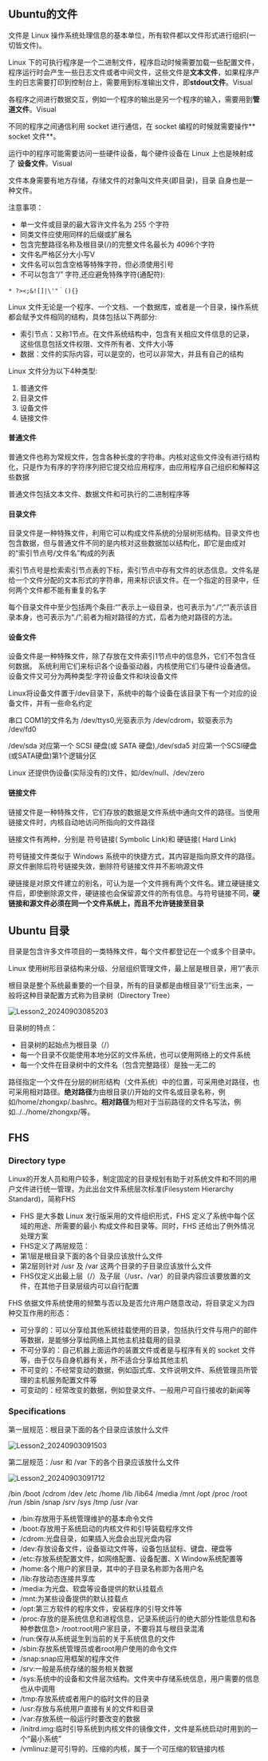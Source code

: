 
<WordCount>

## Ubuntu的文件

文件是 Linux 操作系统处理信息的基本单位，所有软件都以文件形式进行组织(一切皆文件)。

Linux 下的可执行程序是一个二进制文件，程序启动时候需要加载一些配置文件，程序运行时会产生一些日志文件或者中间文件，这些文件是**文本文件**，如果程序产生的日志需要打印到控制台上，需要用到标准输出文件，即**stdout文件**。Visual

各程序之间进行数据交互，例如一个程序的输出是另一个程序的输入，需要用到**管道文件**。Visual

不同的程序之间通信利用 socket 进行通信，在 socket 编程的时候就需要操作** socket 文件**。

运行中的程序可能需要访问一些硬件设备，每个硬件设备在 Linux 上也是映射成了 **设备文件**。Visual

文件本身需要有地方存储，存储文件的对象叫文件夹(即目录)，目录 自身也是一种文件。

注意事项：

- 单一文件或目录的最大容许文件名为 255 个字符
- 同类文件应使用同样的后缀或扩展名
- 包含完整路径名称及根目录(/)的完整文件名最长为 4096个字符
- 文件名严格区分大小写V
- 文件名可以包含空格等特殊字符，但必须使用引号
- 不可以包含“/” 字符,还应避免特殊字符(通配符):
```
* ?><;&![]|\'"｀(){}
```
Linux 文件无论是一个程序、一个文档、一个数据库，或者是一个目录，操作系统都会赋予文件相同的结构，具体包括以下两部分:

- 索引节点：又称1节点。在文件系统结构中，包含有关相应文件信息的记录，这些信息包括文件权限、文件所有者、文件大小等
- 数据：文件的实际内容，可以是空的，也可以非常大，并且有自己的结构

Linux 文件分为以下4种类型:
1. 普通文件
2. 目录文件
3. 设备文件
4. 链接文件

#### 普通文件

普通文件也称为常规文件，包含各种长度的字符串。内核对这些文件没有进行结构化，只是作为有序的字符序列把它提交给应用程序，由应用程序自己组织和解释这些数据

普通文件包括文本文件、数据文件和可执行的二进制程序等

#### 目录文件

目录文件是一种特殊文件，利用它可以构成文件系统的分层树形结构。目录文件也包含数据，但与普通文件不同的是内核对这些数据加以结构化，即它是由成对的“索引节点号/文件名”构成的列表

索引节点号是检索索引节点表的下标，索引节点中存有文件的状态信息。文件名是给一个文件分配的文本形式的字符串，用来标识该文件。在一个指定的目录中，任何两个文件都不能有重复的名字

每个目录文件中至少包括两个条目:“”表示上一级目录，也可表示为“./”;“”表示该目录本身，也可表示为“./”;前者为相对路径的方式，后者为绝对路径的方法。

#### 设备文件

设备文件是一种特殊文件，除了存放在文件索引1节点中的信息外，它们不包含任何数据。 系统利用它们来标识各个设备驱动器，内核使用它们与硬件设备通信。设备文件又可分为两种类型:字符设备文件和块设备文件

Linux将设备文件置于/dev目录下，系统中的每个设备在该目录下有一个对应的设备文件，并有一些命名约定

串口 COM1的文件名为 /dev/ttys0,光驱表示为 /dev/cdrom，软驱表示为 /dev/fd0

/dev/sda 对应第一个 SCSI 硬盘(或 SATA 硬盘),/dev/sda5 对应第一个SCSI硬盘(或SATA硬盘)第1个逻辑分区

Linux 还提供伪设备(实际没有的)文件，如/dev/null、/dev/zero

#### 链接文件

链接文件是一种特殊文件，它们存放的数据是文件系统中通向文件的路径。当使用链接文件时，内核自动地访问所指向的文件路径

链接文件有两种，分别是 符号链接( Symbolic Link)和 硬链接( Hard Link)

符号链接文件类似于 Windows 系统中的快捷方式，其内容是指向原文件的路径。原文件删除后符号链接失效，删除符号链接文件并不影响源文件

硬链接是对原文件建立的别名，可认为是一个文件拥有两个文件名。建立硬链接文件后，即使删除源文件，硬链接也会保留源文件的所有信息。与符号链接不同，**硬链接和源文件必须在同一个文件系统上，而且不允许链接至目录**

## Ubuntu 目录

目录是包含许多文件项目的一类特殊文件，每个文件都登记在一个或多个目录中。

Linux 使用树形目录结构来分级、分层组织管理文件，最上层是根目录，用”/”表示

根目录是整个系统最重要的一个目录，所有的目录都是由根目录”/”衍生出来，一般将这种目录配置方式称为目录树（Directory Tree）

![Lesson2_20240903085203](https://github.com/user-attachments/assets/f8aecd7a-b5c0-4d7d-8cbd-acbe0af00f51)

目录树的特点：

- 目录树的起始点为根目录（/）
- 每一个目录不仅能使用本地分区的文件系统，也可以使用网络上的文件系统
- 每一个文件在目录树中的文件名（包含完整路径）是独一无二的

路径指定一个文件在分层的树形结构（文件系统）中的位置，可采用绝对路径，也可采用相对路径。**绝对路径**为由根目录(/)开始的文件名或目录名称，例如/home/zhongxp/.bashrc。**相对路径**为相对于当前路径的文件名写法，例如../../home/zhongxp/等。

## FHS

### Directory type

Linux的开发人员和用户较多，制定固定的目录规划有助于对系统文件和不同的用户文件进行统一管理，为此出台文件系统层次标准(Filesystem Hierarchy Standard)，简称FHS
- FHS 是大多数 Linux 发行版采用的文件组织形式，FHS 定义了系统中每个区域的用途、所需要的最小
构成文件和目录等。同时，FHS 还给出了例外情况处理方案
- FHS定义了两层规范：
- 第1层是根目录下面的各个目录应该放什么文件
- 第2层则针对 /usr 及 /var 这两个目录的子目录应该放什么文件
- FHS仅定义出最上层（/）及子层（/usr、/var）的目录内容应该要放置的文件，在其他子目录层级内可以自行配置

FHS 依据文件系统使用的频繁与否以及是否允许用户随意改动，将目录定义为四种交互作用的形态：

- 可分享的：可以分享给其他系统挂载使用的目录，包括执行文件与用户的邮件等数据，是能够分享给网络上其他主机挂载用的目录
- 不可分享的：自己机器上面运作的装置文件或者是与程序有关的 socket 文件等，由于仅与自身机器有关，所不适合分享给其他主机
- 不可变的：不经常变动的数据，例如函式库、文件说明文件、系统管理员所管理的主机服务配置文件等
- 可变动的：经常改变的数据，例如登录文件、一般用户可自行接收的新闻等

### Specifications

第一层规范：根目录下面的各个目录应该放什么文件

![Lesson2_20240903091503](https://github.com/user-attachments/assets/4e5b10a1-d790-4c52-a775-90b6816a783d)

第二层规范：/usr 和 /var 下的各个目录应该放什么文件

![Lesson2_20240903091712](https://github.com/user-attachments/assets/099d79ef-f23f-4684-9310-8836f79a20c3)

 /bin /boot /cdrom /dev /etc /home /lib /lib64 /media /mnt /opt /proc /root
/run /sbin /snap /srv /sys /tmp /usr /var

- /bin:存放用于系统管理维护的基本命令文件
- /boot:存放用于系统启动的内核文件和引导装载程序文件
- /cdrom:光盘目录，如果插入光盘会出现光盘内容
- /dev:存放设备文件，设备驱动文件等，设备包括鼠标、键盘、硬盘等
- /etc:存放系统配置文件，如网络配置、设备配置、X Window系统配置等
- /home:各个用户的家目录，其中的子目录名称即为各用户名
- /lib:存放动态连接共享库
- /media:为光盘、软盘等设备提供的默认挂载点
- /mnt:为某些设备提供的默认挂载点
- /opt:第三方软件的程序文件，安装程序的引导文件等
- /proc:存放的是系统信息和进程信息，记录系统运行的绝大部分性能信息和各种参数信息> /root:root用户家目录，不要将其与根目录混淆
- /run:保存从系统诞生到当前的关于系统信息的文件
- /sbin:存放系统管理员或者root用户使用的命令文件
- /snap:snap应用框架的程序文件
- /srv:一般是系统存储的服务相关数据
- /sys:系统中的设备和文件层次结构。文件夹中存储系统信息，用户需要的信息也从中调用
- /tmp:存放系统或者用户的临时文件的目录
- /usr:存放与系统用户直接有关的文件和目录
- /var:存放系统一般运行时要改变的数据
- /initrd.img:临时引导系统到内核文件的镜像文件，文件是系统启动时用到的一个“最小系统”
- /vmlinuz:是可引导的、压缩的内核，属于一个可压缩的软链接内核


</WordCount>
